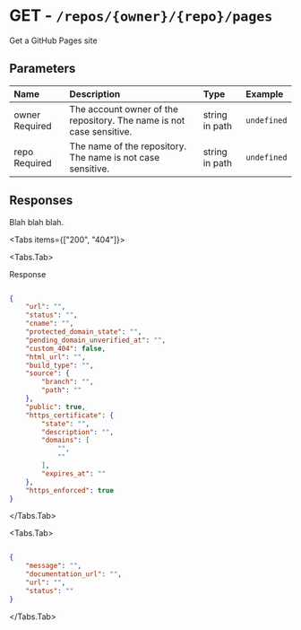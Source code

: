 
# GET - `/repos/{owner}/{repo}/pages`

Get a GitHub Pages site

## Parameters

| Name | Description | Type | Example |
| :---- | :---- | :---- | :---- |
| owner <span class="bg-blue-100 text-blue-800 text-xs font-medium me-2 px-2.5 py-0.5 rounded dark:bg-blue-900 dark:text-blue-300">Required</span> | The account owner of the repository. The name is not case sensitive. | string in path | `undefined` |
| repo <span class="bg-blue-100 text-blue-800 text-xs font-medium me-2 px-2.5 py-0.5 rounded dark:bg-blue-900 dark:text-blue-300">Required</span> | The name of the repository. The name is not case sensitive. | string in path | `undefined` |

## Responses

Blah blah blah.

<Tabs items={["200", "404"]}>

<Tabs.Tab>

Response

```json

{
    "url": "",
    "status": "",
    "cname": "",
    "protected_domain_state": "",
    "pending_domain_unverified_at": "",
    "custom_404": false,
    "html_url": "",
    "build_type": "",
    "source": {
        "branch": "",
        "path": ""
    },
    "public": true,
    "https_certificate": {
        "state": "",
        "description": "",
        "domains": [
            "",
            ""
        ],
        "expires_at": ""
    },
    "https_enforced": true
}

```

</Tabs.Tab>

<Tabs.Tab>



```json

{
    "message": "",
    "documentation_url": "",
    "url": "",
    "status": ""
}

```

</Tabs.Tab>

</Tabs>